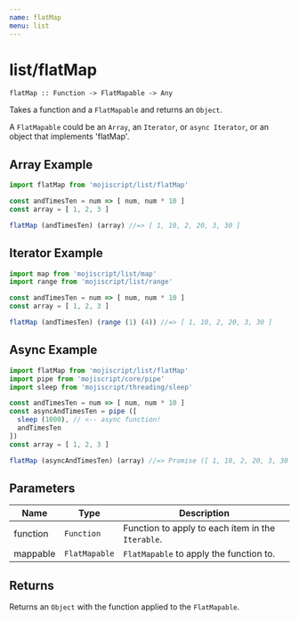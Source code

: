 ```yaml
---
name: flatMap
menu: list
---
```


# list/flatMap

`flatMap :: Function -> FlatMapable -> Any`

Takes a function and a `FlatMapable` and returns an `Object`.

A `FlatMapable` could be an `Array`, an `Iterator`, or `async Iterator`, or an object that implements 'flatMap'.

## Array Example

```javascript
import flatMap from 'mojiscript/list/flatMap'

const andTimesTen = num => [ num, num * 10 ]
const array = [ 1, 2, 3 ]

flatMap (andTimesTen) (array) //=> [ 1, 10, 2, 20, 3, 30 ]
```

## Iterator Example

```javascript
import map from 'mojiscript/list/map'
import range from 'mojiscript/list/range'

const andTimesTen = num => [ num, num * 10 ]
const array = [ 1, 2, 3 ]

flatMap (andTimesTen) (range (1) (4)) //=> [ 1, 10, 2, 20, 3, 30 ]
```

## Async Example

```javascript
import flatMap from 'mojiscript/list/flatMap'
import pipe from 'mojiscript/core/pipe'
import sleep from 'mojiscript/threading/sleep'

const andTimesTen = num => [ num, num * 10 ]
const asyncAndTimesTen = pipe ([
  sleep (1000), // <-- async function!
  andTimesTen
])
const array = [ 1, 2, 3 ]

flatMap (asyncAndTimesTen) (array) //=> Promise ([ 1, 10, 2, 20, 3, 30 ]​​​​​)
```

## Parameters

| Name | Type | Description |
| ---- | ---- | ----------- |
| function | `Function`  | Function to apply to each item in the `Iterable`. |
| mappable | `FlatMapable`  | `FlatMapable` to apply the function to. |

## Returns

Returns an `Object` with the function applied to the `FlatMapable`.
